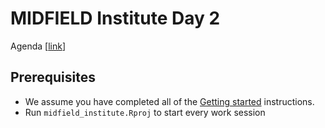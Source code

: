 # MIDFIELD Institute Day 2 {#day-2} 

<!-- This file is included in the book only if it is listed in the _bookdown.yml file. -->

Agenda [[link](#day2agenda)]

## Prerequisites {-} 

- We assume you have completed all of the [Getting started](#getting-started) instructions. 
- Run `midfield_institute.Rproj` to start every work session 

